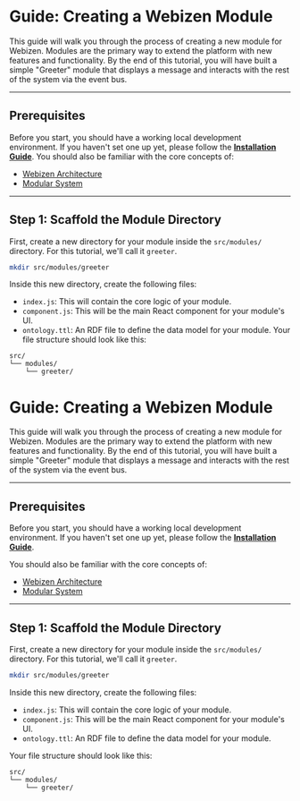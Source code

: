 
# Guide: Creating a Webizen Module
This guide will walk you through the process of creating a new module for Webizen. Modules are the primary way to extend the platform with new features and functionality. By the end of this tutorial, you will have built a simple "Greeter" module that displays a message and interacts with the rest of the system via the event bus.

---
## Prerequisites

Before you start, you should have a working local development environment. If you haven't set one up yet, please follow the **[Installation Guide](../getting-started/installation)**.
You should also be familiar with the core concepts of:

- [Webizen Architecture](../core-concepts/architecture)
- [Modular System](../core-concepts/modules)
---

## Step 1: Scaffold the Module Directory

First, create a new directory for your module inside the `src/modules/` directory. For this tutorial, we'll call it `greeter`.
```bash
mkdir src/modules/greeter
```
Inside this new directory, create the following files:

- `index.js`: This will contain the core logic of your module.
- `component.js`: This will be the main React component for your module's UI.
- `ontology.ttl`: An RDF file to define the data model for your module.
Your file structure should look like this:

```text
src/
└── modules/
    └── greeter/
```
# Guide: Creating a Webizen Module

This guide will walk you through the process of creating a new module for Webizen. Modules are the primary way to extend the platform with new features and functionality. By the end of this tutorial, you will have built a simple "Greeter" module that displays a message and interacts with the rest of the system via the event bus.

---

## Prerequisites

Before you start, you should have a working local development environment. If you haven't set one up yet, please follow the **[Installation Guide](../getting-started/installation)**.

You should also be familiar with the core concepts of:

- [Webizen Architecture](../core-concepts/architecture)
- [Modular System](../core-concepts/modules)

---

## Step 1: Scaffold the Module Directory

First, create a new directory for your module inside the `src/modules/` directory. For this tutorial, we'll call it `greeter`.

```bash
mkdir src/modules/greeter
```

Inside this new directory, create the following files:

- `index.js`: This will contain the core logic of your module.
- `component.js`: This will be the main React component for your module's UI.
- `ontology.ttl`: An RDF file to define the data model for your module.

Your file structure should look like this:

```text
src/
└── modules/
    └── greeter/
```
